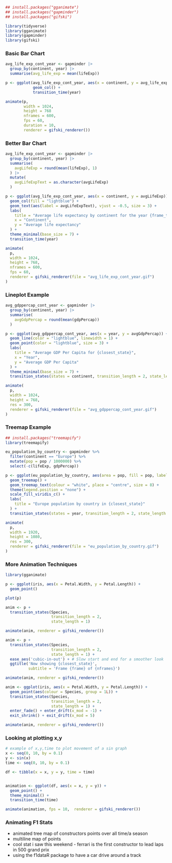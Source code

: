 ```r
## install.packages("gganimate")
## install.packages("gapminder")
## install.packages("gifski")

library(tidyverse)
library(gganimate)
library(gapminder)
library(gifski)
```

### Basic Bar Chart

```r
avg_life_exp_cont_year <- gapminder |>
  group_by(continent, year) |>
  summarise(avg_life_exp = mean(lifeExp))

p <- ggplot(avg_life_exp_cont_year, aes(x = continent, y = avg_life_exp)) +
            geom_col() +
            transition_time(year)

animate(p,
        width = 1024,
        height = 768
        nframes = 600,
        fps = 60,
        duration = 10,
        renderer = gifski_renderer())
```

### Better Bar Chart

```r
avg_life_exp_cont_year <- gapminder |>
  group_by(continent, year) |>
  summarise(
    avgLifeExp = round(mean(lifeExp), 1)
  ) |>
  mutate(
    avgLifeExpText = as.character(avgLifeExp)
  )

p <- ggplot(avg_life_exp_cont_year, aes(x = continent, y = avgLifeExp)) +
  geom_col(fill = "lightblue") +
  geom_text(aes(label = avgLifeExpText), vjust = -0.5, size = 3) +
  labs(
    title = "Average life expectancy by continent for the year {frame_time}",
    x = "Continent",
    y = "Average life expectancy"
  ) +
  theme_minimal(base_size = 7) +
  transition_time(year)

animate(
  p,
  width = 1024,
  height = 768,
  nframes = 600,
  fps = 60,
  renderer = gifski_renderer(file = "avg_life_exp_cont_year.gif")
)
```

### Lineplot Example
```r
avg_gdppercap_cont_year <- gapminder |>
  group_by(continent, year) |>
  summarise(
    avgGdpPercap = round(mean(gdpPercap))
  )

p <- ggplot(avg_gdppercap_cont_year, aes(x = year, y = avgGdpPercap)) +
  geom_line(color = "lightblue", linewidth = 1) +
  geom_point(color = "lightblue", size = 3) +
  labs(
    title = "Average GDP Per Capita for {closest_state}",
    x = "Year",
    y = "Average GDP Per Capita"
  ) +
  theme_minimal(base_size = 7) +
  transition_states(states = continent, transition_length = 2, state_length = 1)

animate(
  p,
  width = 1024,
  height = 768,
  res = 300,
  renderer = gifski_renderer(file = "avg_gdppercap_cont_year.gif")
)
```

### Treemap Example

```r
## install.packages("treemapify")
library(treemapify)

eu_population_by_country <- gapminder %>%
  filter(continent == "Europe") %>%
  mutate(pop = pop / 1000000) %>%
  select(-c(lifeExp, gdpPercap))

p <- ggplot(eu_population_by_country, aes(area = pop, fill = pop, label = paste(country, round(pop, 2), sep = "\n"))) +
  geom_treemap() +
  geom_treemap_text(colour = "white", place = "centre", size = 8) +
  theme(legend.position = "none") +
  scale_fill_viridis_c() +
  labs(
    title = "Europe population by country in {closest_state}"
  ) +
  transition_states(states = year, transition_length = 2, state_length = 1)

animate(
  p,
  width = 1920,
  height = 1080,
  res = 300,
  renderer = gifski_renderer(file = "eu_population_by_country.gif")
)
```

### More Animation Techniques

```r
library(gganimate)

p <- ggplot(iris, aes(x = Petal.Width, y = Petal.Length)) + 
  geom_point()

plot(p)
```

```r
anim <- p + 
  transition_states(Species,
                    transition_length = 2,
                    state_length = 1)

animate(anim, renderer = gifski_renderer())
```

```r
anim <- p + 
  transition_states(Species,
                    transition_length = 2,
                    state_length = 1) +
  ease_aes('cubic-in-out') + # Slow start and end for a smoother look
  ggtitle('Now showing {closest_state}',
          subtitle = 'Frame {frame} of {nframes}')

animate(anim, renderer = gifski_renderer()) 
```

```r
anim <- ggplot(iris, aes(x = Petal.Width, y = Petal.Length)) + 
  geom_point(aes(colour = Species, group = 1L)) + 
  transition_states(Species,
                    transition_length = 2,
                    state_length = 1) +
  enter_fade() + enter_drift(x_mod = -1) + 
  exit_shrink() + exit_drift(x_mod = 5)

animate(anim, renderer = gifski_renderer()) 
```

### Looking at plotting x,y
```r
# example of x,y,time to plot movement of a sin graph
x <- seq(0, 10, by = 0.1)
y <- sin(x)
time <- seq(0, 10, by = 0.1)

df <- tibble(x = x, y = y, time = time)


animation <- ggplot(df, aes(x = x, y = y)) + 
  geom_point() + 
  theme_minimal() + 
  transition_time(time) 

animate(animation, fps = 10,  renderer = gifski_renderer())
```

### Animating F1 Stats
  - animated tree map of constructors points over all time/a season
  - multiline map of points
  - cool stat i saw this weekend - ferrari is the first constructor to lead laps in 500 grand prix
  - using the f1dataR package to have a car drive around a track
